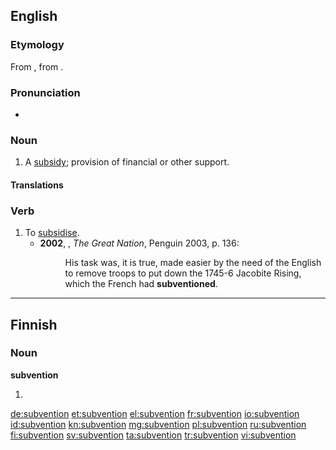 ==English==
===Etymology===
From {{etyl|frm}} {{term|subvention|lang=frm}}, from {{etyl|LL.}} {{term|subventio}}.

===Pronunciation===
*{{a|UK}} {{IPA|/sʌbˈvɛnʃ(ə)n/}}

===Noun===
{{en-noun}}

# A [[subsidy]]; provision of financial or other support.

====Translations====
{{trans-see|subsidy}}

===Verb===
{{en-verb}}

# To [[subsidise]].
#*'''2002''', {{w|Colin Jones (historian)|Colin Jones}}, ''The Great Nation'', Penguin 2003, p. 136:
#*:His task was, it is true, made easier by the need of the English to remove troops to put down the 1745-6 Jacobite Rising, which the French had '''subventioned'''.

----

==Finnish==

===Noun===
'''subvention'''

# {{fi-form of|type=noun|case=genitive|pl=singular|[[subventio]]}}

[[de:subvention]]
[[et:subvention]]
[[el:subvention]]
[[fr:subvention]]
[[io:subvention]]
[[id:subvention]]
[[kn:subvention]]
[[mg:subvention]]
[[pl:subvention]]
[[ru:subvention]]
[[fi:subvention]]
[[sv:subvention]]
[[ta:subvention]]
[[tr:subvention]]
[[vi:subvention]]